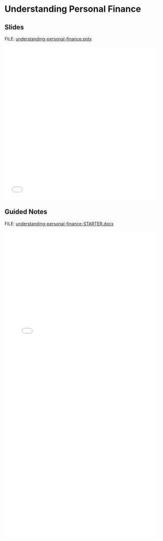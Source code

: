 # Understanding Personal Finance {.unnumbered}

## Slides

FILE: [understanding-personal-finance.pptx](https://github.com/coltongearhart/math125/blob/main/finance/understanding-personal-finance.pptx)

<embed src="finance/understanding-personal-finance.pdf" type="application/pdf" width="100%" height="500px"></embed>

## Guided Notes

FILE: [understanding-personal-finance-STARTER.docx](https://github.com/coltongearhart/math125/blob/main/finance/understanding-personal-finance-STARTER.docx)

<embed src="finance/understanding-personal-finance-COMPLETED.pdf" type="application/pdf" width="100%" height="1000px"></embed>
